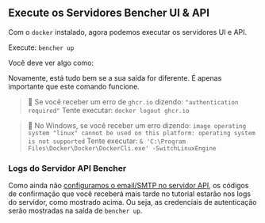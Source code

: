 
## Execute os Servidores Bencher UI & API

Com o `docker` instalado, agora podemos executar os servidores UI e API.

Execute: `bencher up`

Você deve ver algo como:

<DockerBencherUpOutput />

Novamente, está tudo bem se a sua saída for diferente. É apenas importante que este comando funcione.

> 🐰 Se você receber um erro de `ghcr.io` dizendo:
> `"authentication required"`
> Tente executar: `docker logout ghcr.io`

> 🐰 No Windows, se você receber um erro dizendo:
> `image operating system "linux" cannot be used on this platform: operating system is not supported`
> Tente executar: `& 'C:\Program Files\Docker\Docker\DockerCli.exe' -SwitchLinuxEngine`

### Logs do Servidor API Bencher

Como ainda não [configuramos o email/SMTP no servidor API](/pt/docs/reference/server-config/#smtp),
os códigos de confirmação que você receberá mais tarde no tutorial estarão nos logs do servidor, como mostrado acima.
Ou seja, as credenciais de autenticação serão mostradas na saída de `bencher up`.